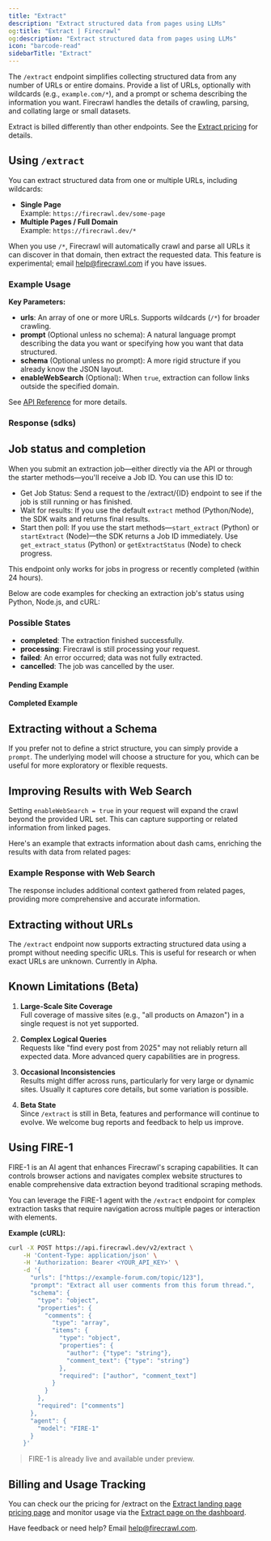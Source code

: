 ```yaml
---
title: "Extract"
description: "Extract structured data from pages using LLMs"
og:title: "Extract | Firecrawl"
og:description: "Extract structured data from pages using LLMs"
icon: "barcode-read"
sidebarTitle: "Extract"
---
```



The `/extract` endpoint simplifies collecting structured data from any number of URLs or entire domains. Provide a list of URLs, optionally with wildcards (e.g., `example.com/*`), and a prompt or schema describing the information you want. Firecrawl handles the details of crawling, parsing, and collating large or small datasets.

<Info>Extract is billed differently than other endpoints. See the [Extract pricing](https://www.firecrawl.dev/extract#pricing) for details.</Info>

## Using `/extract`

You can extract structured data from one or multiple URLs, including wildcards:

- **Single Page**  
  Example: `https://firecrawl.dev/some-page`
- **Multiple Pages / Full Domain**  
  Example: `https://firecrawl.dev/*`

When you use `/*`, Firecrawl will automatically crawl and parse all URLs it can discover in that domain, then extract the requested data. This feature is experimental; email [help@firecrawl.com](mailto:help@firecrawl.com) if you have issues.

### Example Usage

<CodeGroup>

<ExtractPython />
<ExtractNode />
<ExtractCURL />

</CodeGroup>

**Key Parameters:**

- **urls**: An array of one or more URLs. Supports wildcards (`/*`) for broader crawling.
- **prompt** (Optional unless no schema): A natural language prompt describing the data you want or specifying how you want that data structured.
- **schema** (Optional unless no prompt): A more rigid structure if you already know the JSON layout.
- **enableWebSearch** (Optional): When `true`, extraction can follow links outside the specified domain.

See [API Reference](https://docs.firecrawl.dev/api-reference/endpoint/extract) for more details.

### Response (sdks)

<ExtractOutput />

## Job status and completion

When you submit an extraction job—either directly via the API or through the starter methods—you'll receive a Job ID. You can use this ID to:

- Get Job Status: Send a request to the /extract/{ID} endpoint to see if the job is still running or has finished.
- Wait for results: If you use the default `extract` method (Python/Node), the SDK waits and returns final results.
- Start then poll: If you use the start methods—`start_extract` (Python) or `startExtract` (Node)—the SDK returns a Job ID immediately. Use `get_extract_status` (Python) or `getExtractStatus` (Node) to check progress.

<Note>
  This endpoint only works for jobs in progress or recently completed (within 24
  hours).
</Note>

Below are code examples for checking an extraction job's status using Python, Node.js, and cURL:

<CodeGroup>

<CheckExtractJobPython />
<CheckExtractJobJS />
<CheckExtractJobCURL />

</CodeGroup>

### Possible States

- **completed**: The extraction finished successfully.
- **processing**: Firecrawl is still processing your request.
- **failed**: An error occurred; data was not fully extracted.
- **cancelled**: The job was cancelled by the user.

#### Pending Example

<ExtractStatusPending />

#### Completed Example

<ExtractStatusDone />

## Extracting without a Schema

If you prefer not to define a strict structure, you can simply provide a `prompt`. The underlying model will choose a structure for you, which can be useful for more exploratory or flexible requests.

<CodeGroup>

<ExtractNoSchemaPython />
<ExtractNoSchemaJS />
<ExtractNoSchemaCURL />

</CodeGroup>

<ExtractNoSchemaOutput />

## Improving Results with Web Search

Setting `enableWebSearch = true` in your request will expand the crawl beyond the provided URL set. This can capture supporting or related information from linked pages.

Here's an example that extracts information about dash cams, enriching the results with data from related pages:

<CodeGroup>

<ExtractWebSearchPython />
<ExtractWebSearchJS />
<ExtractWebSearchCURL />

</CodeGroup>

### Example Response with Web Search

<ExtractWebSearchOutput />

The response includes additional context gathered from related pages, providing more comprehensive and accurate information.


## Extracting without URLs

The `/extract` endpoint now supports extracting structured data using a prompt without needing specific URLs. This is useful for research or when exact URLs are unknown. Currently in Alpha.

<CodeGroup>

<ExtractWithoutURLsPython />
<ExtractWithoutURLsJS />
<ExtractWithoutURLsCURL />

</CodeGroup>


## Known Limitations (Beta)

1. **Large-Scale Site Coverage**  
   Full coverage of massive sites (e.g., "all products on Amazon") in a single request is not yet supported.

2. **Complex Logical Queries**  
   Requests like "find every post from 2025" may not reliably return all expected data. More advanced query capabilities are in progress.

3. **Occasional Inconsistencies**  
   Results might differ across runs, particularly for very large or dynamic sites. Usually it captures core details, but some variation is possible.

4. **Beta State**  
   Since `/extract` is still in Beta, features and performance will continue to evolve. We welcome bug reports and feedback to help us improve.



## Using FIRE-1

FIRE-1 is an AI agent that enhances Firecrawl's scraping capabilities. It can controls browser actions and navigates complex website structures to enable comprehensive data extraction beyond traditional scraping methods.

You can leverage the FIRE-1 agent with the `/extract` endpoint for complex extraction tasks that require navigation across multiple pages or interaction with elements.

**Example (cURL):**

```bash
curl -X POST https://api.firecrawl.dev/v2/extract \
    -H 'Content-Type: application/json' \
    -H 'Authorization: Bearer <YOUR_API_KEY>' \
    -d '{
      "urls": ["https://example-forum.com/topic/123"],
      "prompt": "Extract all user comments from this forum thread.",
      "schema": {
        "type": "object",
        "properties": {
          "comments": {
            "type": "array",
            "items": {
              "type": "object",
              "properties": {
                "author": {"type": "string"},
                "comment_text": {"type": "string"}
              },
              "required": ["author", "comment_text"]
            }
          }
        },
        "required": ["comments"]
      },
      "agent": {
        "model": "FIRE-1"
      }
    }'
```

> FIRE-1 is already live and available under preview.


## Billing and Usage Tracking

You can check our the pricing for /extract on the [Extract landing page pricing page](https://www.firecrawl.dev/extract#pricing) and monitor usage via the [Extract page on the dashboard](https://www.firecrawl.dev/app/extract).

Have feedback or need help? Email [help@firecrawl.com](mailto:help@firecrawl.com).
